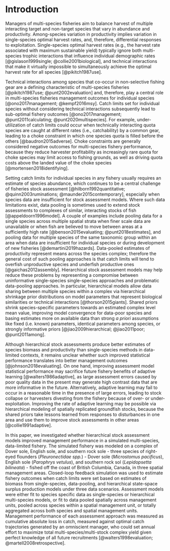 # Introduction


Managers of multi-species fisheries aim to balance harvest of multiple
interacting target and non-target species that vary in abundance and
productivity. Among-species variation in productivity implies 
variation in single-species optimal harvest rates, and, therefore,
differential responses to exploitation. Single-species optimal harvest 
rates (e.g., the harvest rate associated with maximum sustainable 
yield) typically ignore both multi-species trophic interactions that
influence individual demographic rates [@gislason1999single; 
@collie2001biological], and technical interactions that make it virtually 
impossible to simultaneously achieve the optimal harvest rate for all 
species [@pikitch1987use]. 

Technical interactions among species that co-occur in non-selective 
fishing gear are a defining characteristic of multi-species fisheries 
[@pikitch1987use; @punt2002evaluation] and, therefore, play a central 
role in multi-species fisheries management outcomes for individual 
species [@ono2017management; @kempf2016msy]. Catch limits set 
for individual species without considering technical interactions 
subsequently lead to sub-optimal fishery outcomes [@ono2017management; 
@punt2011calculating; @punt2020multispecies]. For example, under-utilization 
of catch limits could occur when technically interacting quota species are 
caught at different rates (i.e., catchability) by a common gear, leading 
to a choke constraint in which one species quota is filled before the 
others [@baudron2015adverse]. Choke constraints are generally 
considered negative outcomes for multi-species fishery performance, 
because they reduce harvester profitability as increasingly rare quota 
for choke species may limit access to fishing grounds, as well as 
driving quota costs above the landed value of the choke 
species [@mortensen2018identifying].

Setting catch limits for individual species in any fishery usually
requires an estimate of species abundance, which continues to be
a central challenge of fisheries stock assessment 
[@hilborn1992quantitative; @quinn2003ruminations; @maunder2015contemporary], 
especially when species data are insufficient for stock assessment models. Where such data limitations 
exist, data pooling is sometimes used to extend stock assessments to 
complexes of similar, interacting stocks of fish [@appeldoorn1996model]. 
A couple of examples include pooling data for a single species across 
multiple spatial strata when finer scale data are unavailable
or when fish are believed to move between areas at a sufficiently
high rate [@benson2015evaluating; @punt2018estimates], and pooling data 
for multiple species of the same taxonomic group within an area 
when data are insufficient for individual species or during development
of new fisheries [@demartini2019hazards]. Data-pooled estimates of 
productivity represent means across the species complex; therefore the 
general cost of such pooling approaches is that catch limits will tend to 
overfish unproductive species and underfish productive ones 
[@gaichas2012assembly]. Hierarchical stock assessment models may help reduce
these problems by representing a compromise between uninformative 
single-species single-species approaches and problematic data-pooling
approaches. In particular, hierarchical models allow data sharing 
between multiple species within a complex via hierarchical shrinkage 
prior distributions on model parameters that represent biological 
similarities or technical interactions [@thorson2015giants]. Shared priors
shrink species-specific parameters towards an estimated complex level
mean value, improving model convergence for data-poor species and basing 
estimates more on available data than strong *a priori* assumptions like 
fixed (i.e. known) parameters, identical parameters among species, or 
strongly informative priors [@jiao2009hierarchical; @jiao2011poor; 
@punt2011among].

Although hierarchical stock assessments produce better
estimates of species biomass and productivity than single-species
methods in data-limited contexts, it remains unclear whether 
such improved statistical performance translates into better 
management outcomes [@johnson2018evaluating]. On one hand, improving 
assessment model statistical performance may sacrifice future 
fishery benefits of adaptive learning [@walters1986adaptive],
as large assessment errors caused by poor quality data in the
present may generate high contrast data that are more informative
in the future. Alternatively, adaptive learning may fail to occur
in a reasonable time in the presence of large errors, leading
to stock collapse or harvesters divesting from the fishery because
of over- or under-exploitation. Improving the rate of adaptive 
learning may be possible via hierarchical modeling of spatially 
replicated groundfish stocks, because the shared priors take
lessons learned from responses to disturbances in one area 
and use them to improve stock assessments in other areas 
[@collie1991adaptive].

In this paper, we investigated whether hierarchical 
stock assessment models improved management performance
in a simulated multi-species, data-limited fishery. The 
simulated fishery was modeled on a complex of Dover sole, 
English sole, and southern rock sole - three species of 
right-eyed flounders (*Pleuronectidae spp.*) - Dover sole (*Microstomus
pacificus*), English sole (*Parophrys vetulus*), and southern rock
sol (*Lepidopsetta bilineata*) - fished off the 
coast of British Columbia, Canada, in three spatial management areas. 
Closed-loop feedback simulation was used to estimate fishery
outcomes when catch limits were set based on estimates 
of biomass from single-species, data-pooling, and hierarchical
state-space surplus production models under three data scenarios. 
Assessment models were either fit to species specific data as 
single-species or hierarchical multi-species models, or fit to data 
pooled spatially across management units, pooled across species 
within a spatial management unit, or totally aggregated across 
both species and spatial management units. Management performance of 
each assessment approach was measured as cumulative absolute loss in 
catch, measured against optimal catch trajectories generated by an 
omniscient manager, who could set annual effort to maximize total
multi-species/multi-stock complex yield given perfect knowledge of all
future recruitments [@walters1998evaluation; @martell2008retrospective]. 

